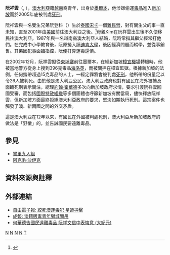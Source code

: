 '''阮祥雲'''（{{lang-vi|Nguyễn Tường Vân}}, {{bd|1980年|8月17日|2005年|12月2日|catIdx=Nguyen}}），[[澳大利亞|澳大利亞]]籍[[越南|越南]]裔青年，出身於[[墨爾本|墨爾本]]，他涉嫌偷運[[毒品|毒品]]進入[[新加坡|新加坡]]而於2005年底被判處[[死刑|死刑]]。

阮祥雲與一名雙生兄弟阮登科（{{lang-vi|Nguyễn Đăng Khoa}}）生於[[泰國|泰國]][[宋卡|宋卡]]一個[[難民營|難民營]]，對有關生父的事一直未知，直至2001年由[[美國|美國]]前往澳大利亞之後。<ref name="SMH">{{cite news|url=http://www.smh.com.au/news/world/meaning-of-life-found-on-death-row/2005/12/02/1133422079494.html|title=Meaning of life found on death row|date=2 December 2005|work=Sydney Morning Herald|accessdate=2020-01-07|language=|archive-date=2020-01-08|archive-url=https://web.archive.org/web/20200108190659/http://www.smh.com.au/news/world/meaning-of-life-found-on-death-row/2005/12/02/1133422079494.html|dead-url=no}}</ref>母親Kim在阮祥雲出生後不久便移民往澳大利亞，1987年與一名越南裔澳大利亞人結婚，阮時常指其繼父經常打他們。在完成中小學教育後，阮原擬入讀[[迪肯大學|迪肯大學]]，後因經濟問題而輟學，並從事銷售。其弟因犯事面臨指控，阮便打算運毒還債。

在2002年12月，阮祥雲擬從[[柬埔寨|柬埔寨]]前往墨爾本，在經新加坡[[樟宜機場|樟宜機場]]轉機時，他被當地警方從身上搜到396克毒品[[海洛英|海洛英]]，而被關押在樟宜監獄。根據新加坡的法例，任何攜帶超過15克毒品的人士，一經定罪將會被判處[[死刑|死刑]]，他所帶的份量足以令26人被判死。由於他是澳大利亞公民，澳大利亞政府也對有國民在海外被捕及面臨死刑表示關注，總理[[約翰·霍華德|約翰·霍華德]]多次向新加坡政府求情，要求引渡阮祥雲回國受審，而包括[[國際特赦組織|國際特赦組織]]等多個團體也呼籲新加坡有關當局，儘快釋放阮祥雲，但新加坡方面最終拒絕澳大利亞政府的要求，堅決如期執行死刑。這宗案件也觸發了澳、新兩國之間的外交矛盾。

這是澳大利亞在12年以來，有國民在外國被判處死刑，澳大利亞斥新加坡政府的做法是「野蠻」的，並告誡國民要遠離毒品。

==參見==
*[[峇里九人組|峇里九人組]]
*[[阿克毛·沙伊克|阿克毛·沙伊克]]

==資料來源與註釋==
{{reflist}}
{{noteFoot}}

== 外部連結 ==
* [http://www.libertytimes.com.tw/2005/new/dec/3/today-int1.htm 自由電子報: 絞死澳運毒犯 星遭抨擊] {{Wayback|url=http://www.libertytimes.com.tw/2005/new/dec/3/today-int1.htm |date=20060622125730 }}
* [http://www.singpao.com/20051203/international/788220.html 成報: 澳籍販毒青年獅城問吊]{{dead link|date=2018年5月 |bot=InternetArchiveBot |fix-attempted=yes }}
* [http://www.epochtimes.com/b5/5/12/5/n1143818.htm 何華德告國民遠離毒品 阮祥文信中表悔意 (大紀元)] {{Wayback|url=http://www.epochtimes.com/b5/5/12/5/n1143818.htm |date=20070929120540 }}

[[Category:越南裔澳大利亞人|N]]
[[Category:澳大利亚罪犯|N]]
[[Category:越南籍难民|N]]
[[Category:歸化澳大利亞公民|N]]
[[Category:阮姓|T]]